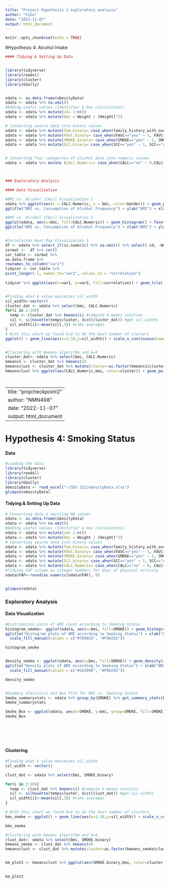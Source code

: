 ```yaml
---
title: "Project Hypothesis 1 exploratory analysis"
author: "hiba"
date: "2022-11-07"
output: html_document
---
```


```r
knitr::opts_chunk$set(echo = TRUE)
```

#Hypothesis 4: Alcohol Intake
```R
#### Tidying & Setting Up Data


library(tidyverse)
library(readxl)
library(cluster)
library(GGally)


odata <- as.data.frame(obesityData)
odata <- odata %>% na.omit()
#Adding useful values (identifier & bmi calculations)
odata <- odata %>% mutate(id= 1:n())
odata <- odata %>% mutate(bmi = Weight / (Height)^2) 

# Converting yes/no data into binary values
odata <- odata %>% mutate(fam.binary= case_when(family_history_with_overweight=="yes" ~ 1, family_history_with_overweight=="no" ~ 0 ))
odata <- odata %>% mutate(FAVC.binary= case_when(FAVC=="yes" ~ 1, FAVC=="no" ~ 0 ))
odata <- odata %>% mutate(SMOKE.binary= case_when(SMOKE=="yes" ~ 1, SMOKE=="no" ~ 0 ))
odata <- odata %>% mutate(SCC.binary= case_when(SCC=="yes" ~ 1, SCC=="no" ~ 0 ))


# Converting four categories of alcohol data into numeric values 
odata <- odata %>% mutate (CALC.Numeric= case_when(CALC=="no" ~ 0,CALC=="Sometimes" ~ 1,CALC=="Frequently" ~ 2, CALC=="Always" ~ 3))




```



```R
### Exploratory Analysis

#### Data Visualization

#BMI vs. Alcohol (CALC) Visualization 1
odata %>% ggplot(aes(x = CALC.Numeric, y = bmi, color=Gender)) + geom_point() +
ggtitle("BMI vs. Consumption of Alcohol Frequency") + ylab("BMI") + xlab("Alcohol Frequency") 

#BMI vs. Alcohol (CALC) Visualization 2
ggplot(odata, aes(x=bmi, fill=CALC.Numeric)) + geom_histogram() + facet_wrap(~CALC.Numeric)  +
ggtitle("BMI vs. Consumption of Alcohol Frequency") + xlab("BMI") + ylab("Count") 


#Correlation Heat Map Visualization 3
df <- odata %>% select_if(is.numeric) %>% na.omit() %>% select(-id, -Weight, -Height, -Age, -contains("binary"))
cormat <-  df %>% cor()
cor_table <- cormat %>%
as.data.frame %>%
rownames_to_column("var1")
tidycor <- cor_table %>%
pivot_longer(-1, names_to="var2", values_to = "correlation") 
  
tidycor %>% ggplot(aes(x=var1, y=var2, fill=correlation)) + geom_tile()



```
```R
#Finding what k value maximizes sil_width
sil_width<-vector()
cluster_dat <- odata %>% select(bmi, CALC.Numeric)
for(i in 2:10){
  temp <- cluster_dat %>% kmeans(i) #compute k-means solution
  sil <- silhouette(temp$cluster, dist(cluster_dat)) #get sil widths
  sil_width[i]<-mean(sil[,3]) #take averages 
}
# With this chart we found k=3 to be the best number of clusters
ggplot() + geom_line(aes(x=1:10,y=sil_width)) + scale_x_continuous(name="k",breaks=1:10)


#Clustering with kmeans algorithm and k=3
cluster_dat<- odata %>% select(bmi, CALC.Numeric)
kmeans1 <- cluster_dat %>% kmeans(3)
kmeansclust <- cluster_dat %>% mutate(cluster=as.factor(kmeans1$cluster)) 
kmeansclust %>% ggplot(aes(CALC.Numeric,bmi, color=cluster)) + geom_point() + ggtitle("Kmeans Clustering of Data")




```


---
title: "projcheckpoint2"
author: "NMN498"
date: "2022-11-07"
output: html_document
---


# Hypothesis 4: Smoking Status

#### Data 
```R
#Loading the data
library(tidyverse)
library(readxl)
library(cluster)
library(GGally)
obesityData <- read_excel("~/SDS 322/obesityData.xlsx")
glimpse(obesityData)
```
#### Tidying & Setting Up Data
```R
# Converting data & omitting NA values
odata <- as.data.frame(obesityData)
odata <- odata %>% na.omit()
#Adding useful values (identifier & bmi calculations)
odata <- odata %>% mutate(id= 1:n())
odata <- odata %>% mutate(bmi = Weight / (Height)^2) 
# Converting yes/no data into binary values
odata <- odata %>% mutate(fam.binary= case_when(family_history_with_overweight=="yes" ~ 1, family_history_with_overweight=="no" ~ 0 ))
odata <- odata %>% mutate(FAVC.binary= case_when(FAVC=="yes" ~ 1, FAVC=="no" ~ 0 ))
odata <- odata %>% mutate(SMOKE.binary= case_when(SMOKE=="yes" ~ 1, SMOKE=="no" ~ 0 ))
odata <- odata %>% mutate(SCC.binary= case_when(SCC=="yes" ~ 1, SCC=="no" ~ 0 ))
odata <- odata %>% mutate(CALC.Numeric= case_when(CALC=="no" ~ 0, CALC=="Sometimes" ~ 1, CALC=="Frequently" ~ 2, CALC=="Always" ~ 3))
#Tidying FAF column as integer numbers for days of physical activity
odata$FAF<-round(as.numeric(odata$FAF), 0)


glimpse(odata)
```

### Exploratory Analysis

#### Data Visualization
```R

#Distribution plots of BMI count according to Smoking Status
histogram_smoke<- ggplot(odata, aes(x=bmi, fill=SMOKE)) + geom_histogram() + facet_wrap(~SMOKE)  +
ggtitle("Histogram plots of BMI according to Smoking Status") + xlab("BMI") + ylab("Count") +
  scale_fill_manual(values = c("#7890CD", "#F06292"))

histogram_smoke


density_smoke <- ggplot(odata, aes(x=bmi, fill=SMOKE)) + geom_density(alpha = 0.7) + facet_wrap(~NObeyesdad)  +
ggtitle("Density plots of BMI according to Smoking Status") + xlab("BMI") + ylab("Density") +
  scale_fill_manual(values = c("#2A3990", "#F06292"))

density_smoke


#Summary Statistics and Box Plot for BMI vs. Smoking Status
Smoke_summarystats <- odata %>% group_by(SMOKE) %>% get_summary_stats(bmi, type="common")
Smoke_summarystats

Smoke_Box <- ggplot(odata, aes(x=SMOKE, y=bmi, group=SMOKE, fill=SMOKE)) + geom_boxplot() + scale_fill_manual(values = c("#7890CD", "#F06292"))  + xlab("Smoking Status")+ ylab("BMI") + ggtitle("Box Plot of BMI vs. Smoking Status") 
Smoke_Box 



 
          

```

#### Clustering

```R
#Finding what k value maximizes sil_width
sil_width <- vector()

clust_dat <- odata %>% select(bmi, SMOKE.binary)

for(i in 2:10){
  temp <- clust_dat %>% kmeans(i) #compute k-means solution
  sil <- silhouette(temp$cluster, dist(clust_dat)) #get sil widths
  sil_width[i]<-mean(sil[,3]) #take averages 
}

# With this chart we found k=4 to be the best number of clusters
kms_smoke <- ggplot() + geom_line(aes(x=1:10,y=sil_width)) + scale_x_continuous(name="k",breaks=1:10) + ggtitle("Smoking Status Kmean")

kms_smoke

#Clustering with kmeans algorithm and k=4
clust_dat<- odata %>% select(bmi, SMOKE.binary)
kmeans_smoke <- clust_dat %>% kmeans(4)
kmeansclust <- clust_dat %>% mutate(cluster=as.factor(kmeans_smoke$cluster)) 


km_plot2 <- kmeansclust %>% ggplot(aes(SMOKE.binary,bmi, color=cluster)) + geom_point() + ggtitle("Kmeans Clustering of Smoke Status Data") + scale_x_continuous(breaks = c(0,1)) + scale_color_manual(values = c("#9C254C", "#7890CD", "#F06292", "#2A3990")) + ylab("BMI") + xlab("Smoking Status")

  
km_plot2
```
